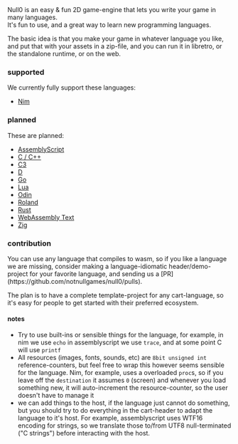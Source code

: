 
<Callout emoji="🤣">
Null0 is an easy & fun 2D game-engine that lets you write your game in many languages.<br/>
It's fun to use, and a great way to learn new programming languages.
</Callout>

The basic idea is that you make your game in whatever language you like, and put that with your assets in a zip-file, and you can run it in libretro, or the standalone runtime, or on the web.


### supported

We currently fully support these languages:

- [Nim](languages/nim)

### planned

These are planned:

- [AssemblyScript](https://www.assemblyscript.org/)
- [C / C++](https://devdocs.io/c/)
- [C3](https://c3-lang.org/)
- [D](https://dlang.org/)
- [Go](https://tinygo.org/)
- [Lua](https://nelua.io/)
- [Odin](https://odin-lang.org/)
- [Roland](https://github.com/DenialAdams/roland)
- [Rust](https://www.rust-lang.org/)
- [WebAssembly Text](https://developer.mozilla.org/en-US/docs/WebAssembly/Understanding_the_text_format)
- [Zig](https://ziglang.org/)

### contribution

<Callout emoji="❤️">
You can use any language that compiles to wasm, so if you like a language we are missing, consider making a language-idiomatic header/demo-project for your favorite language, and sending us a [PR](https://github.com/notnullgames/null0/pulls).
</Callout>

The plan is to have a complete template-project for any cart-language, so it's easy for people to get started with their preferred ecosystem.

#### notes

- Try to use built-ins or sensible things for the language, for example, in nim we use `echo` in assemblyscript we use `trace`, and at some point C will use `printf`
- All resources (images, fonts, sounds, etc) are `8bit unsigned int` reference-counters, but feel free to wrap this however seems sensible for the language. Nim, for example, uses a overloaded `proc`s, so if you leave off the `destination` it assumes `0` (screen) and whenever you load something new, it will auto-increment the resource-counter, so the user doesn't have to manage it
- we can add things to the host, if the language just cannot do something, but you should try to do everything in the cart-header to adapt the language to it's host. For example, assemblyscript uses WTF16 encoding for strings, so we translate those to/from UTF8 null-terminated ("C strings") before interacting with the host.

